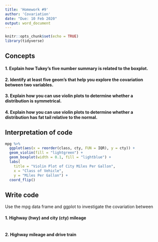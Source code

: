 ```yaml
---
title: 'Homework #9'
author: 'Covariation'
date: "Due: 10 Feb 2020"
output: word_document
---
```


```r
knitr::opts_chunk$set(echo = TRUE)
library(tidyverse)
```

## Concepts  

#### 1.  Explain how Tukey's five number summary is related to the boxplot.

#### 2.  Identify at least five geom's that help you explore the covariation between two variables.
  
#### 3. Explain how you can use violin plots to determine whether a distribution is symmetrical.

#### 4. Explain how you can use violin plots to determine whether a distribution has fat tail relative to the normal.
    
## Interpretation of code  

```r
mpg %>%
  ggplot(aes(x = reorder(class, cty, FUN = IQR), y = cty)) +
  geom_violin(fill = "lightgreen") +
  geom_boxplot(width = 0.1, fill = "lightblue") +
  labs(
    title = "Violin Plot of City Miles Per Gallon",
    x = "Class of Vehicle",
    y = "Miles Per Gallon") +
  coord_flip()
```  

## Write code  

Use the mpg data frame and ggplot to investigate the covariation between

#### 1. Highway (hwy) and city (cty) mileage

```r

```

#### 2. Highway mileage and drive train

```r

```




